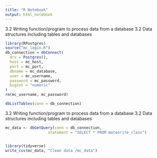```yaml
---
title: "R Notebook"
output: html_notebook
---
```

3.2 Writing function/program to process data from a database
3.2 Data structures including tables and databases
```r
library(RPostgres)
source("mc_login.R")
db_connection = dbConnect(
  drv = Postgres(), 
  host = mc_host,
  port = mc_port,
  dbname = mc_database,
  user = mc_username,
  password = mc_password,
  bigint = "numeric"
)
rm(mc_username, mc_password)
```


```r
dbListTables(conn = db_connection)
```
3.2 Writing function/program to process data from a database
3.2 Data structures including tables and databases
```r
mc_data <- dbGetQuery(conn = db_connection, 
                   statement = "SELECT * FROM meteorite_class")


library(tidyverse)
write_csv(mc_data, "Clean data /mc_data")
```

